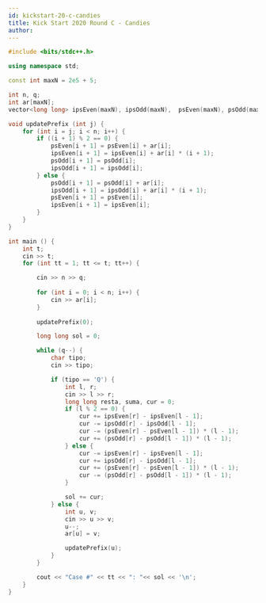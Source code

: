 ```yaml
---
id: kickstart-20-c-candies
title: Kick Start 2020 Round C - Candies
author: 
---
```


```cpp
#include <bits/stdc++.h>

using namespace std;

const int maxN = 2e5 + 5;

int n, q;
int ar[maxN];
vector<long long> ipsEven(maxN), ipsOdd(maxN),  psEven(maxN), psOdd(maxN);

void updatePrefix (int j) {
	for (int i = j; i < n; i++) {
		if ((i + 1) % 2 == 0) {
			psEven[i + 1] = psEven[i] + ar[i];
			ipsEven[i + 1] = ipsEven[i] + ar[i] * (i + 1);
			psOdd[i + 1] = psOdd[i];
			ipsOdd[i + 1] = ipsOdd[i];
		} else {
			psOdd[i + 1] = psOdd[i] + ar[i];
			ipsOdd[i + 1] = ipsOdd[i] + ar[i] * (i + 1);
			psEven[i + 1] = psEven[i];
			ipsEven[i + 1] = ipsEven[i];
		}
	}
}

int main () {
	int t;
	cin >> t;
	for (int tt = 1; tt <= t; tt++) {

		cin >> n >> q;
		
		for (int i = 0; i < n; i++) {
			cin >> ar[i];
		}
		
		updatePrefix(0);

		long long sol = 0;

		while (q--) {
			char tipo;
			cin >> tipo;

			if (tipo == 'Q') {
				int l, r;
				cin >> l >> r;
				long long resta, suma, cur = 0;
				if (l % 2 == 0) {
					cur += ipsEven[r] - ipsEven[l - 1];
					cur -= ipsOdd[r] - ipsOdd[l - 1];
					cur -= (psEven[r] - psEven[l - 1]) * (l - 1);
					cur += (psOdd[r] - psOdd[l - 1]) * (l - 1);
				} else {
					cur -= ipsEven[r] - ipsEven[l - 1];
					cur += ipsOdd[r] - ipsOdd[l - 1];
					cur += (psEven[r] - psEven[l - 1]) * (l - 1);
					cur -= (psOdd[r] - psOdd[l - 1]) * (l - 1);
				}

				sol += cur;
			} else {
				int u, v;
				cin >> u >> v;
				u--;
				ar[u] = v;

				updatePrefix(u);
			}
		}

		cout << "Case #" << tt << ": "<< sol << '\n';
	}
}

```